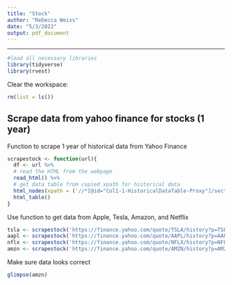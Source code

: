 ```yaml
---
title: "Stock"
author: "Rebecca Weiss"
date: "5/3/2022"
output: pdf_document
---
```

***

```r
#load all necessary libraries
library(tidyverse)
library(rvest)
```

Clear the workspace:
```r
rm(list = ls())
```


## Scrape data from yahoo finance for stocks (1 year)
Function to scrape 1 year of historical data from Yahoo Finance
```r
scrapestock <- function(url){
  df <- url %>% 
  # read the HTML from the webpage
  read_html() %>%
  # get data table from copied xpath for historical data
  html_nodes(xpath = ('//*[@id="Col1-1-HistoricalDataTable-Proxy"]/section')) %>% 
  html_table()
}
```

Use function to get data from Apple, Tesla, Amazon, and Netflix
```r
tsla <- scrapestock('https://finance.yahoo.com/quote/TSLA/history?p=TSLA')
aapl <- scrapestock('https://finance.yahoo.com/quote/AAPL/history?p=AAPL')
nflx <- scrapestock('https://finance.yahoo.com/quote/NFLX/history?p=NFLX')
amzn <- scrapestock('https://finance.yahoo.com/quote/AMZN/history?p=AMZN')
```

Make sure data looks correct 
```r
glimpse(amzn)
```

